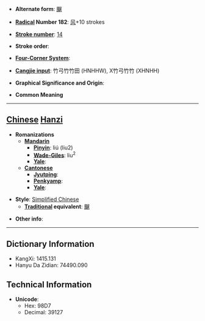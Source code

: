 * '''Alternate form''': [[飀]]

* '''[[Wiktionary:Chinese radical index| Radical]] Number 182''': [[Wiktionary:Chinese radical index 风|风]]+10 strokes

* '''[[Wiktionary:Chinese total strokes index|Stroke number]]''': [[Wiktionary:Chinese total strokes index 14|14]]

* '''Stroke order''': 

* '''[[Wiktionary:Chinese four corner index|Four-Corner System]]''': 

* '''[[Wiktionary:Chinese Cangjie index|Cangjie input]]''': 竹弓竹竹田 (HNHHW), X竹弓竹竹 (XHNHH)

* '''Graphical Significance and Origin''': 

* '''Common Meaning'''

----

== [[Chinese]] [[Hanzi]] ==

* '''Romanizations'''
** '''[[Mandarin]]'''
*** '''[[Pinyin]]''': liú (liu2)
*** '''[[Wade-Giles]]''': liu<sup>2</sup>
*** '''[[Yale]]''': 
** '''[[Cantonese]]'''
*** '''[[Jyutping]]''':
*** '''[[Penkyamp]]''': 
*** '''[[Yale]]''': 

* '''Style''': [[Simplified Chinese]] 
** '''[[Traditional Chinese|Traditional]] equivalent''': [[飀]]

* '''Other info''': 

----

== Dictionary Information ==

* KangXi: 1415.131
* Hanyu Da Zidian: 74490.090

== Technical Information ==

* '''Unicode''':
** Hex: 98D7
** Decimal: 39127